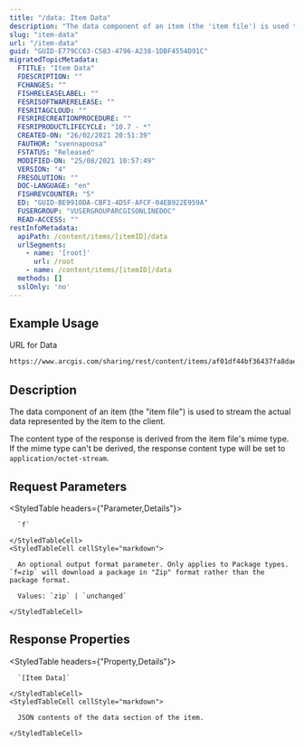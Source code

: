 ```yaml
---
title: "/data: Item Data"
description: "The data component of an item (the 'item file') is used to stream the actual data represented by the item to the client."
slug: "item-data"
url: "/item-data"
guid: "GUID-E779CC63-C583-4796-A238-1DBF4554D91C"
migratedTopicMetadata:
  FTITLE: "Item Data"
  FDESCRIPTION: ""
  FCHANGES: ""
  FISHRELEASELABEL: ""
  FESRISOFTWARERELEASE: ""
  FESRITAGCLOUD: ""
  FESRIRECREATIONPROCEDURE: ""
  FESRIPRODUCTLIFECYCLE: "10.7 - *"
  CREATED-ON: "26/02/2021 20:51:39"
  FAUTHOR: "svennapoosa"
  FSTATUS: "Released"
  MODIFIED-ON: "25/08/2021 10:57:49"
  VERSION: "4"
  FRESOLUTION: ""
  DOC-LANGUAGE: "en"
  FISHREVCOUNTER: "5"
  ED: "GUID-BE9910DA-CBF3-4D5F-AFCF-04EB922E959A"
  FUSERGROUP: "VUSERGROUPARCGISONLINEDOC"
  READ-ACCESS: ""
restInfoMetadata:
  apiPath: /content/items/[itemID]/data
  urlSegments:
    - name: '[root]'
      url: /root
    - name: /content/items/[itemID]/data
  methods: []
  sslOnly: 'no'
---
```


## Example Usage

URL for Data

```markdown
https://www.arcgis.com/sharing/rest/content/items/af01df44bf36437fa8daed01407138ab/data
``` 

## Description

The data component of an item (the "item file") is used to stream the actual data represented by the item to the client. 

The content type of the response is derived from the item file's mime type. If the mime type can't be derived, the response content type will be set to `application/octet-stream`. 

## Request Parameters 

<StyledTable headers={"Parameter,Details"}>
  <StyledTableRow>
    <StyledTableCell cellStyle="markdown">

      `f` 

    </StyledTableCell>
    <StyledTableCell cellStyle="markdown">

      An optional output format parameter. Only applies to Package types. `f=zip` will download a package in "Zip" format rather than the package format. 

      Values: `zip` | `unchanged`

    </StyledTableCell>
  </StyledTableRow>
</StyledTable>

## Response Properties

<StyledTable headers={"Property,Details"}>
  <StyledTableRow>
    <StyledTableCell cellStyle="markdown">

      `[Item Data]` 

    </StyledTableCell>
    <StyledTableCell cellStyle="markdown">

      JSON contents of the data section of the item.

    </StyledTableCell>
  </StyledTableRow>
</StyledTable>


 
